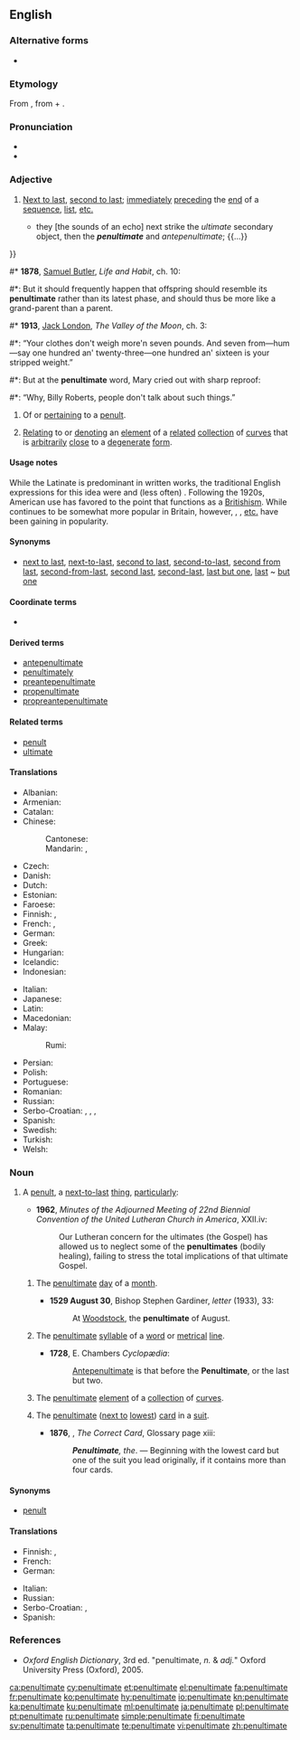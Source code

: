 {{was wotd|2006|November|29}}
==English==

===Alternative forms===
* {{l|en|pænultimate}}

===Etymology===
From {{etyl|la|en}} {{term|paenultimus|lang=la}}, from {{m|la|paene||almost}} + {{m|la|ultimus||last}}.

===Pronunciation===
* {{IPA|/pɪˈnʌltɪmət/|lang=en}}
* {{audio|en-us-penultimate.ogg|Audio (US)|lang=en}}

===Adjective===
{{en-adj|-}}

# {{context|UK|in|_|US|_|usually|formal|literary|or|scholarly|lang=en}} [[next to last|Next to last]], [[second to last]]; [[immediately]] [[preceding]] the [[end]] of a [[sequence]], [[list]], [[etc.]]
#* {{quote-book
|year=1677
|isbn=
|date=
|author={{w|Robert Plot}}
|title=The natural history of Oxford-shire: Being an Essay Toward the Natural History of England
|url=http://books.google.com/books?id=EUqd_M1x40QC&pg=PA15
|page=15
|chapter=Of the Heavens and Air
|passage={{...}} they [the sounds of an echo] next strike the ''ultimate'' secondary object, then the '''''penultimate''''' and ''antepenultimate''; {{...}}
}}
#* '''1878''', [[w:Samuel Butler (novelist)|Samuel Butler]], ''Life and Habit'', ch. 10:
#*: But it should frequently happen that offspring should resemble its '''penultimate''' rather than its latest phase, and should thus be more like a grand-parent than a parent.
#* '''1913''', [[w:Jack London|Jack London]], ''The Valley of the Moon'', ch. 3:
#*: “Your clothes don't weigh more'n seven pounds. And seven from—hum—say one hundred an' twenty-three—one hundred an' sixteen is your stripped weight.”
#*: But at the '''penultimate''' word, Mary cried out with sharp reproof:
#*: “Why, Billy Roberts, people don't talk about such things.”
# {{context|linguistics|lang=en}} Of or [[pertaining]] to a [[penult]].
# {{context|math|rare|lang=en}} [[relating|Relating]] to or [[denoting]] an [[element]] of a [[related]] [[collection]] of [[curve]]s that is [[arbitrarily]] [[close]] to a [[degenerate]] [[form]].

====Usage notes====
While the Latinate {{m|en||penultimate}} is predominant in written works, the traditional English expressions for this idea were {{m|en|last but one}} and (less often) {{m|en|second last}}. Following the 1920s, American use has favored {{m|en|next to last}} to the point that {{m|en||last but one}} functions as a [[Britishism]]. While {{m|en||last but one}} continues to be somewhat more popular in Britain, however, {{m|en||next to last}}, {{m|en|second to last}}, [[etc.]] have been gaining in popularity.

====Synonyms====
* {{sense|immediately preceding the end of a list, sequence, etc.}} [[next to last]], [[next-to-last]], [[second to last]], [[second-to-last]], [[second from last]], [[second-from-last]], [[second last]], [[second-last]], {{context|now|chiefly|UK|lang=en}} [[last but one]], [[last]] ~ [[but]] [[one]]

====Coordinate terms====
* {{syllable adjectives}}

====Derived terms====
* [[antepenultimate]]
* [[penultimately]]
* [[preantepenultimate]]
* [[propenultimate]]
* [[propreantepenultimate]]

====Related terms====
* [[penult]]
* [[ultimate]]

====Translations====
{{trans-top|next-to-last in a sequence}}
* Albanian: {{t+|sq|parafundit}}
* Armenian: {{t|hy|նախավերջին}}
* Catalan: {{t|ca|penúltim}}
* Chinese:
*: Cantonese: {{t|yue|尾二|tr=mei1 ji2|sc=Hani}}
*: Mandarin: {{t|cmn|倒數第二的|sc=Hani}}, {{t|cmn|倒数第二的|tr=dàoshǔ dì'èr de|sc=Hani}}
* Czech: {{t+|cs|předposlední}}
* Danish: {{t|da|næstsidst}}
* Dutch: {{t+|nl|voorlaatste}}
* Estonian: {{t+|et|eelviimane}}
* Faroese: {{t|fo|næstsíðstur}}
* Finnish: {{t|fi|toiseksi viimeinen}}, {{t|fi|viimeistä edellinen}}
* French: {{t+|fr|avant-dernier}}, {{t+|fr|pénultième}}
* German: {{t|de|vorletzt}}
* Greek: {{t+|el|προτελευταίος|m}}
* Hungarian: {{t+|hu|utolsó előtti}}
* Icelandic: {{t|is|næstsíðastur}}
* Indonesian: {{t|id|kedua terakhir}}
{{trans-mid}}
* Italian: {{t+|it|penultimo}}
* Japanese: {{t|ja|最後から二番目|tr=saigo kara ni-banme|sc=Jpan}}
* Latin: {{t|la|paenultimus}}
* Macedonian: {{t|mk|претпоследен|m|tr=pretpósleden}}
* Malay:
*: Rumi: {{t+|ms|praakhir}}
* Persian: {{t|fa|یکی مانده به آخر|tr=yeki-mânde-be-âxar|sc=fa-Arab}}
* Polish: {{t+|pl|przedostatni}}
* Portuguese: {{t+|pt|penúltimo}}
* Romanian: {{t+|ro|penultim}}
* Russian: {{t+|ru|предпосле́дний}}
* Serbo-Croatian: {{t+|sh|prȅtposljednjī}}, {{t|sh|prȅtposlednjī}}, {{t|sh|пре̏тпосљедњӣ}}, {{t|sh|пре̏тпоследњӣ}}
* Spanish: {{t+|es|penúltimo}}
* Swedish: {{t|sv|näst sist}}
* Turkish: {{t|tr|sondan bir önceki}}
* Welsh: {{t|cy|gobennol}}
{{trans-bottom}}

===Noun===
{{en-noun}}

# {{context|uncommon|lang=en}} A [[penult]], a [[next-to-last]] [[thing]], [[particularly]]:
#* '''1962''', ''Minutes of the Adjourned Meeting of 22nd Biennial Convention of the United Lutheran Church in America'', XXII.iv:
#*: Our Lutheran concern for the ultimates (the Gospel) has allowed us to neglect some of the '''penultimates''' (bodily healing), failing to stress the total implications of that ultimate Gospel.
## {{context|obsolete|rare|lang=en}} The [[#Adjective|penultimate]] [[day]] of a [[month]].
##* '''1529 August 30''', Bishop Stephen Gardiner, ''letter'' (1933), 33:
##*: At [[w:Woodstock, England|Woodstock]], the '''penultimate''' of August.
## {{context|linguistics|literature|uncommon|lang=en}} The [[#Adjective|penultimate]] [[syllable]] of a [[word]] or [[metrical]] [[line]].
##* '''1728''', E. Chambers ''Cyclopædia'':
##*: [[antepenultimate|Antepenultimate]] is that before the '''Penultimate''', or the last but two.
## {{context|math|obsolete|rare|lang=en}} The [[#Adjective|penultimate]] [[element]] of a [[collection]] of [[curve]]s.
## {{context|cards|uncommon|lang=en}} The [[#Adjective|penultimate]] ([[next to]] [[lowest]]) [[card]] in a [[suit]].
##* '''1876''', {{w|Arthur Campbell-Walker}}, ''The Correct Card'', Glossary page xiii:
##*: '''''Penultimate''', the''. — Beginning with the lowest card but one of the suit you lead originally, if it contains more than four cards.

====Synonyms====
* {{context|A next-to-last thing|lang=en}} [[penult]]

====Translations====
{{trans-top|something right before the last one}}
* Finnish: {{t|fi|toiseksi viimeinen}}, {{t|fi|viimeistä edellinen}}
* French: {{t+|fr|avant-dernier|m}}
* German: {{t|de|vorletzt}}
{{trans-mid}}
* Italian: {{t+|it|penultimo|m}}
* Russian: {{t+|ru|предпосле́дний}}
* Serbo-Croatian: {{t|sh|предзадњи|m|sc=Cyrl}}, {{t|sh|претпоследњи|m|tr=pretposlednji|sc=Cyrl}}
* Spanish: {{t+|es|penúltimo|m}}
{{trans-bottom}}

===References===
* ''Oxford English Dictionary'', 3rd&nbsp;ed. "penultimate, ''n.'' & ''adj.''" Oxford University Press (Oxford), 2005.

[[ca:penultimate]]
[[cy:penultimate]]
[[et:penultimate]]
[[el:penultimate]]
[[fa:penultimate]]
[[fr:penultimate]]
[[ko:penultimate]]
[[hy:penultimate]]
[[io:penultimate]]
[[kn:penultimate]]
[[ka:penultimate]]
[[ku:penultimate]]
[[ml:penultimate]]
[[ja:penultimate]]
[[pl:penultimate]]
[[pt:penultimate]]
[[ru:penultimate]]
[[simple:penultimate]]
[[fi:penultimate]]
[[sv:penultimate]]
[[ta:penultimate]]
[[te:penultimate]]
[[vi:penultimate]]
[[zh:penultimate]]